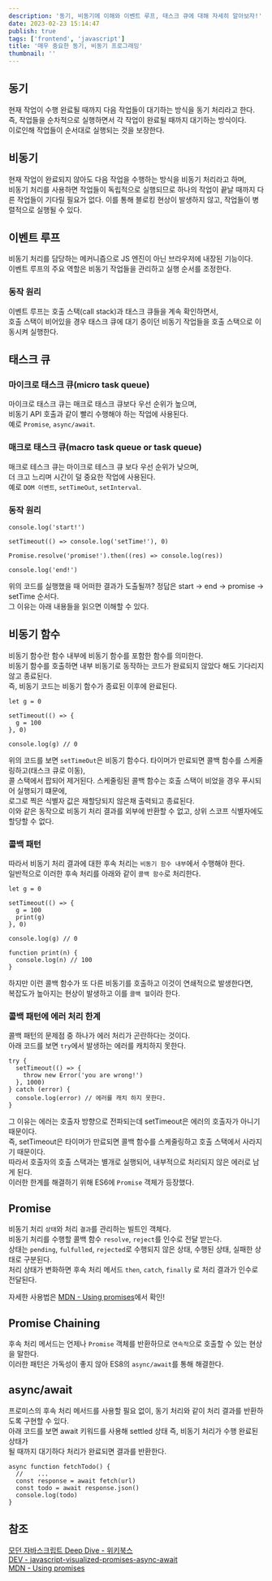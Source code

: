 ```yaml
---
description: '동기, 비동기에 이해와 이벤트 루프, 태스크 큐에 대해 자세히 알아보자!'
date: 2023-02-23 15:14:47
publish: true
tags: ['frontend', 'javascript']
title: '매우 중요한 동기, 비동기 프로그래밍'
thumbnail: ''
---
```


## 동기

현재 작업이 수행 완료될 때까지 다음 작업들이 대기하는 방식을 동기 처리라고 한다.  
즉, 작업들을 순차적으로 실행하면서 각 작업이 완료될 때까지 대기하는 방식이다.  
이로인해 작업들이 순서대로 실행되는 것을 보장한다.

<Space />

## 비동기

현재 작업이 완료되지 않아도 다음 작업을 수행하는 방식을 비동기 처리라고 하며,  
비동기 처리를 사용하면 작업들이 독립적으로 실행되므로 하나의 작업이 끝날 때까지 다른 작업들이 기다릴 필요가 없다.
이를 통해 블로킹 현상이 발생하지 않고, 작업들이 병렬적으로 실행될 수 있다.

<Space />

## 이벤트 루프

비동기 처리를 담당하는 메커니즘으로 JS 엔진이 아닌 브라우저에 내장된 기능이다.  
이벤트 루프의 주요 역할은 비동기 작업들을 관리하고 실행 순서를 조정한다.

### 동작 원리

이벤트 루프는 호출 스택(call stack)과 태스크 큐들을 계속 확인하면서,  
호출 스택이 비어있을 경우 태스크 큐에 대기 중이던 비동기 작업들을 호출 스택으로 이동시켜 실행한다.

<Space />

## 태스크 큐

### 마이크로 태스크 큐(micro task queue)

마이크로 태스크 큐는 매크로 태스크 큐보다 우선 순위가 높으며,  
비동기 API 호출과 같이 빨리 수행해야 하는 작업에 사용된다.  
예로 `Promise`, `async/await`.

### 매크로 태스크 큐(macro task queue or task queue)

매크로 테스크 큐는 마이크로 테스크 큐 보다 우선 순위가 낮으며,  
더 크고 느리며 시간이 덜 중요한 작업에 사용된다.  
예로 `DOM 이벤트`, `setTimeOut`, `setInterval`.

### 동작 원리

```tsx
console.log('start!')

setTimeout(() => console.log('setTime!'), 0)

Promise.resolve('promise!').then((res) => console.log(res))

console.log('end!')
```

위의 코드를 실행했을 때 어떠한 결과가 도출될까? 정답은 start -> end -> promise -> setTime 순서다.  
그 이유는 아래 내용들을 읽으면 이해할 수 있다.

<Space />

## 비동기 함수

비동기 함수란 함수 내부에 비동기 함수를 포함한 함수를 의미한다.  
비동기 함수를 호출하면 내부 비동기로 동작하는 코드가 완료되지 않았다 해도 기다리지 않고 종료된다.  
즉, 비동기 코드는 비동기 함수가 종료된 이후에 완료된다.

```tsx
let g = 0

setTimeout(() => {
  g = 100
}, 0)

console.log(g) // 0
```

위의 코드를 보면 `setTimeOut`은 비동기 함수다. 타이머가 만료되면 콜백 함수를 스케줄링하고(태스크 큐로 이동),  
콜 스택에서 팝되어 제거된다. 스케줄링된 콜백 함수는 호출 스택이 비었을 경우 푸시되어 실행되기 떄문에,  
로그로 찍은 식별자 값은 재할당되지 않은채 출력되고 종료된다.  
이와 같은 동작으로 비동기 처리 결과를 외부에 반환할 수 없고, 상위 스코프 식별자에도 할당할 수 없다.

### 콜백 패턴

따라서 비동기 처리 결과에 대한 후속 처리는 `비동기 함수 내부`에서 수행해야 한다.  
일반적으로 이러한 후속 처리를 아래와 같이 `콜백 함수`로 처리한다.

```tsx
let g = 0

setTimeout(() => {
  g = 100
  print(g)
}, 0)

console.log(g) // 0

function print(n) {
  console.log(n) // 100
}
```

하지만 이런 콜백 함수가 또 다른 비동기를 호출하고 이것이 연쇄적으로 발생한다면,  
복잡도가 높아지는 현상이 발생하고 이를 `콜백 헬`이라 한다.

### 콜백 패턴에 에러 처리 한계

콜백 패턴의 문제점 중 하나가 에러 처리가 곤란하다는 것이다.  
아래 코드를 보면 `try`에서 발생하는 에러를 캐치하지 못한다.

```tsx
try {
  setTimeout(() => {
    throw new Error('you are wrong!')
  }, 1000)
} catch (error) {
  console.log(error) // 에러를 캐치 하지 못한다.
}
```

그 이유는 에러는 호출자 방향으로 전파되는데 setTimeout은 에러의 호출자가 아니기 때문이다.  
즉, setTimeout은 타이머가 만료되면 콜백 함수를 스케줄링하고 호출 스택에서 사라지기 때문이다.  
따라서 호출자의 호출 스택과는 별개로 실행되어, 내부적으로 처리되지 않은 에러로 남게 된다.  
이러한 한계를 해결하기 위해 ES6에 `Promise` 객체가 등장했다.

<Space />

## Promise

비동기 처리 `상태`와 처리 `결과`를 관리하는 빌트인 객체다.  
비동기 처리를 수행할 콜백 함수 `resolve`, `reject`를 인수로 전달 받는다.  
상태는 `pending`, `fulfulled`, `rejected`로 수행되지 않은 상태, 수행된 상태, 실패한 상태로 구분된다.  
처리 상태가 변화하면 후속 처리 메서드 `then`, `catch`, `finally` 로 처리 결과가 인수로 전달된다.

자세한 사용법은 [MDN - Using promises](https://developer.mozilla.org/ko/docs/Web/JavaScript/Guide/Using_promises)에서 확인!

<Space />

## Promise Chaining

후속 처리 메서드는 언제나 `Promise` 객체를 반환하므로 `연속적`으로 호출할 수 있는 현상을 말한다.  
이러한 패턴은 가독성이 좋지 않아 ES8의 `async/await`를 통해 해결한다.

<Space />

## async/await

프로미스의 후속 처리 메서드를 사용할 필요 없이, 동기 처리와 같이 처리 결과를 반환하도록 구현할 수 있다.  
아래 코드를 보면 await 키워드를 사용해 settled 상태 즉, 비동기 처리가 수행 완료된 상태가  
될 때까지 대기하다 처리가 완료되면 결과를 반환한다.

```tsx
async function fetchTodo() {
  //	...
  const response = await fetch(url)
  const todo = await response.json()
  console.log(todo)
}
```

## 참조

[모던 자바스크립트 Deep Dive - 위키북스](https://product.kyobobook.co.kr/detail/S000001766445)  
[DEV - javascript-visualized-promises-async-await](https://dev.to/lydiahallie/javascript-visualized-promises-async-await-5gke)  
[MDN - Using promises](https://developer.mozilla.org/ko/docs/Web/JavaScript/Guide/Using_promises)
